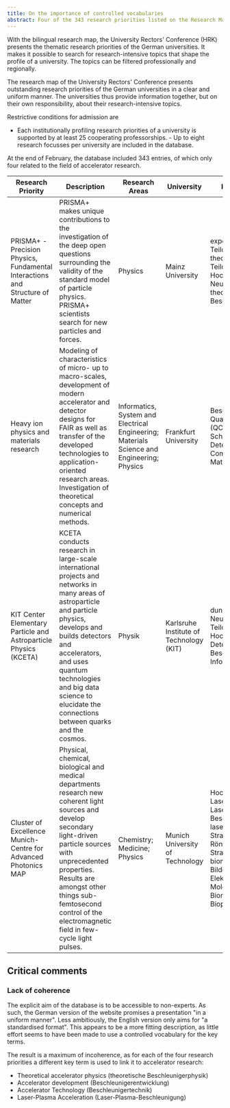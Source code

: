 ```yaml
---
title: On the importance of controlled vocabularies
abstract: Four of the 343 research priorities listed on the Research Map of the Hochschulrektorenkonferenz are related to acelerator science. While the database is searchable by key terms, each of the four accelerator science-related priorities uses a different one.
---
```


With the bilingual research map, the University Rectors' Conference (HRK) presents the thematic research priorities of the German universities. It makes it possible to search for research-intensive topics that shape the profile of a university. The topics can be filtered professionally and regionally.

The research map of the University Rectors' Conference presents outstanding research priorities of the German universities in a clear and uniform manner. The universities thus provide information together, but on their own responsibility, about their research-intensive topics.

Restrictive conditions for admission are

- Each institutionally profiling research priorities of a university is supported by at least 25 cooperating professorships. -
  Up to eight research focusses per university are included in the database.

At the end of February, the database included 343 entries, of which only four related to the field of accelerator research.

| Research Priority                                                             | Description                                                                                                                                                                                                                                                                                    | Research Areas                                                                             | University                              | Key terms (German)                                                                                                                                                                                                                      | Key terms (Englisch)                                                                                                                                                                                                     | Website                                                                                                                                                 |
| ----------------------------------------------------------------------------- | ---------------------------------------------------------------------------------------------------------------------------------------------------------------------------------------------------------------------------------------------------------------------------------------------- | ------------------------------------------------------------------------------------------ | --------------------------------------- | --------------------------------------------------------------------------------------------------------------------------------------------------------------------------------------------------------------------------------------- | ------------------------------------------------------------------------------------------------------------------------------------------------------------------------------------------------------------------------ | ------------------------------------------------------------------------------------------------------------------------------------------------------- |
| PRISMA+ - Precision Physics, Fundamental Interactions and Structure of Matter | PRISMA+ makes unique contributions to the investigation of the deep open questions surrounding the validity of the standard model of particle physics. PRISMA+ scientists search for new particles and forces.                                                                                 | Physics                                                                                    | Mainz University                        | experimentelle Teilchenphysik; theoretische Teilchenphysik; Kernphysik; Hochenergieteilchenphysik; Neutrinophysik; theoretische Beschleunigerphysik                                                                                     | experimental particle physics; theoretical particle physics; nuclear physics; high-energy particle physics; neutrino physics; theoretical collider physics                                                               | https://prisma.uni-mainz.de/                                                                                                                            |
| Heavy ion physics and materials research                                      | Modeling of characteristics of micro- up to macro-scales, development of modern accelerator and detector designs for FAIR as well as transfer of the developed technologies to application-oriented research areas. Investigation of theoretical concepts and numerical methods.               | Informatics, System and Electrical Engineering; Materials Science and Engineering; Physics | Frankfurt University                    | Beschleunigerentwicklung; Quantenchromodynamik (QCD); Schwerionen; Schwerionenreaktionen; Detektorentwicklung; Computersimulationen; Materialien                                                                                        | accelerator development; quantum chromodynamic (QCD); heavy ions; heavy ion reactions; detector development; computer simulations; materials                                                                             |                                                                                                                                                         |
| KIT Center Elementary Particle and Astroparticle Physics (KCETA)              | KCETA conducts research in large-scale international projects and networks in many areas of astroparticle and particle physics, develops and builds detectors and accelerators, and uses quantum technologies and big data science to elucidate the connections between quarks and the cosmos. | Physik                                                                                     | Karlsruhe Institute of Technology (KIT) | dunkle Materie; Neutrinophysik; Teilchenphysik; Hochenergieastrophysik; Detektortechnik; Beschleunigertechnik; Informationstechnik (IT)                                                                                                 | dark matter; neutrino physics; particle physics; high-energy astrophysics; detector technology; accelerator technology; information technology (IT)                                                                      | https://www.forschungslandkarte.de/profilbildende-forschung-an-universitaeten/erweiterte-suche/forschungsschwerpunkt/13235/0/e66bd458/www.kceta.kit.edu |
| Cluster of Excellence Munich-Centre for Advanced Photonics MAP                | Physical, chemical, biological and medical departments research new coherent light sources and develop secondary light-driven particle sources with unprecedented properties. Results are amongst other things sub-femtosecond control of the electromagnetic field in few-cycle light pulses. | Chemistry; Medicine; Physics                                                               | Munich University of Technology         | Hochfeldphysik; Laseranwendungen; Laser-Plasma-Beschleunigung; lasergetriebene Strahlungsquellen; Röntgenstrahlung; Strahlentherapie; biomedizinische Bildgebung; Elektronendynamik; Moleküldynamik; Biomoleküle; Photonik; Biophotonik | high-field physics; laser applications; laser plasma acceleration; laser-driven radiation sources; x-ray; radiotherapy; biomedical imaging; electron dynamics; molecular dynamics; biomolecules; photonics; biophotonics | www.munich-photonics.de/                                                                                                                                |

## Critical comments

### Lack of coherence

The explicit aim of the database is to be accessible to non-experts. As such, the German version of the website promises a presentation "in a uniform manner". Less ambitiously, the English version only aims for "a standardised format". This appears to be a more fitting description, as little effort seems to have been made to use a controlled vocabulary for the key terms.

The result is a maximum of incoherence, as for each of the four research priorities a different key term is used to link it to accelerator research:

- Theoretical accelerator physics (theoretische Beschleunigerphysik)
- Accelerator development (Beschleunigerentwicklung)
- Accelerator Technology (Beschleunigertechnik)
- Laser-Plasma Acceleration (Laser-Plasma-Beschleunigung)
